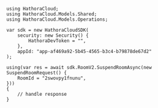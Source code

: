 ```unity SuspendRoom.
using HathoraCloud;
using HathoraCloud.Models.Shared;
using HathoraCloud.Models.Operations;

var sdk = new HathoraCloudSDK(
    security: new Security() {
        HathoraDevToken = "",
    },
    appId: "app-af469a92-5b45-4565-b3c4-b79878de67d2"
);

using(var res = await sdk.RoomV2.SuspendRoomAsync(new SuspendRoomRequest() {
    RoomId = "2swovpy1fnunu",
}))
{
    // handle response
}
```
